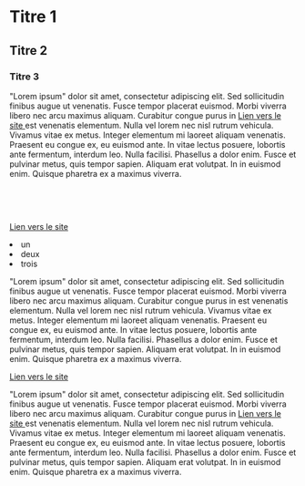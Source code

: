 #  Titre 1

##  Titre 2

###  Titre 3

 "Lorem ipsum" dolor sit amet, consectetur adipiscing elit. Sed sollicitudin finibus augue ut venenatis. Fusce tempor placerat euismod. Morbi viverra libero nec arcu maximus aliquam. Curabitur congue purus in <a href="https://myllaume.fr/" rel="noopener noreferrer" target="_blank">
  Lien vers le site
 </a> est venenatis elementum. Nulla vel lorem nec nisl rutrum vehicula. Vivamus vitae ex metus. Integer elementum mi laoreet aliquam venenatis. Praesent eu congue ex, eu euismod ante. In vitae lectus posuere, lobortis ante fermentum, interdum leo. Nulla facilisi. Phasellus a dolor enim. Fusce et pulvinar metus, quis tempor sapien. Aliquam erat volutpat. In in euismod enim. Quisque pharetra ex a maximus viverra.

&nbsp;

<caller id="intro-provinces">
</caller>

&nbsp;

<caller>
</caller>

<div class="centered-part">
<p>
</p>
<a href="https://myllaume.fr/" rel="noopener noreferrer" target="_blank">
  Lien vers le site
 </a>
<ul>
</ul>
<li>
  un
 </li>
<li>
  deux
 </li>
<li>
  trois
 </li>
<p>
  "Lorem ipsum" dolor sit amet, consectetur adipiscing elit. Sed sollicitudin finibus augue ut venenatis. Fusce tempor placerat euismod. Morbi viverra libero nec arcu maximus aliquam. Curabitur congue purus in
  est venenatis elementum. Nulla vel lorem nec nisl rutrum vehicula. Vivamus vitae ex metus. Integer elementum mi laoreet aliquam venenatis. Praesent eu congue ex, eu euismod ante. In vitae lectus posuere, lobortis ante fermentum, interdum leo. Nulla facilisi. Phasellus a dolor enim. Fusce et pulvinar metus, quis tempor sapien. Aliquam erat volutpat. In in euismod enim. Quisque pharetra ex a maximus viverra.
 </p>
<a href="https://myllaume.fr/" rel="noopener noreferrer" target="_blank">
  Lien vers le site
 </a>
<p>
</p>
</div>

<caller id="intro-provinces">
</caller>

 "Lorem ipsum" dolor sit amet, consectetur adipiscing elit. Sed sollicitudin finibus augue ut venenatis. Fusce tempor placerat euismod. Morbi viverra libero nec arcu maximus aliquam. Curabitur congue purus in <a href="https://myllaume.fr/" rel="noopener noreferrer" target="_blank">
  Lien vers le site
 </a> est venenatis elementum. Nulla vel lorem nec nisl rutrum vehicula. Vivamus vitae ex metus. Integer elementum mi laoreet aliquam venenatis. Praesent eu congue ex, eu euismod ante. In vitae lectus posuere, lobortis ante fermentum, interdum leo. Nulla facilisi. Phasellus a dolor enim. Fusce et pulvinar metus, quis tempor sapien. Aliquam erat volutpat. In in euismod enim. Quisque pharetra ex a maximus viverra.
